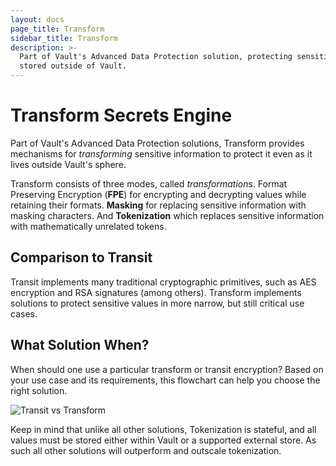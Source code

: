 ```yaml
---
layout: docs
page_title: Transform
sidebar_title: Transform
description: >-
  Part of Vault's Advanced Data Protection solution, protecting sensitive information
  stored outside of Vault.
---
```


# Transform Secrets Engine

Part of Vault's Advanced Data Protection solutions, Transform provides mechanisms
for _transforming_ sensitive information to protect it even as it lives outside
Vault's sphere.

Transform consists of three modes, called _transformations_. Format Preserving
Encryption (**FPE**) for encrypting and decrypting values while retaining their
formats. **Masking** for replacing sensitive information with masking
characters. And **Tokenization** which replaces sensitive information with
mathematically unrelated tokens.

## Comparison to Transit

Transit implements many traditional cryptographic primitives, such as AES encryption and
RSA signatures (among others). Transform implements solutions to protect sensitive
values in more narrow, but still critical use cases.

## What Solution When?

When should one use a particular transform or transit encryption? Based on your
use case and its requirements, this flowchart can help you choose the right
solution.

![Transit vs Transform](/img/transit-or-transform.png)

Keep in mind that unlike all other solutions, Tokenization is stateful, and all
values must be stored either within Vault or a supported external store. As such
all other solutions will outperform and outscale tokenization.

